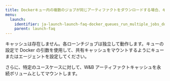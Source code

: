 ---
title: Dockerキュー内の複数のジョブが同じアーティファクトをダウンロードする場合、キャッシュは使用されますか、それとも毎回のrunで再ダウンロードされますか？
menu:
  launch:
    identifier: ja-launch-launch-faq-docker_queues_run_multiple_jobs_download_same_artifact_useartifact
    parent: launch-faq
---

キャッシュは存在しません。各ローンチジョブは独立して動作します。キューの設定で Docker の引数を使用して、共有キャッシュをマウントするようにキューまたはエージェントを設定してください。

さらに、特定のユースケースに対して、W&B アーティファクトキャッシュを永続ボリュームとしてマウントします。